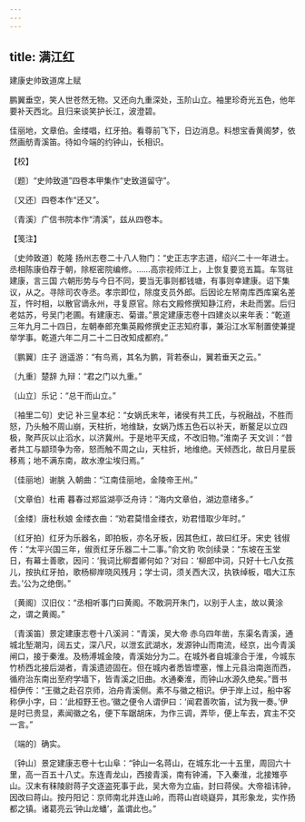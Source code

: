 ```yaml
---
---
---
```

title: 满江红
---



建康史帅致道席上赋





鹏翼垂空，笑人世苍然无物。又还向九重深处，玉阶山立。袖里珍奇光五色，他年要补天西北。且归来谈笑护长江，波澄碧。

佳丽地，文章伯。金缕唱，红牙拍。看尊前飞下，日边消息。料想宝香黄阁梦，依然画舫青溪笛。待如今端的约钟山，长相识。





【校】


〔题〕“史帅致道”四卷本甲集作“史致道留守”。

〔又还〕四卷本作“还又”。

〔青溪〕广信书院本作“清溪”，兹从四卷本。





【笺注】


〔史帅致道〕乾隆 扬州志卷二十八人物门：“史正志字志道，绍兴二十一年进士。丞相陈康伯荐于朝，除枢密院编修。……高宗视师江上，上恢复要览五篇。车驾驻建康，言三国 六朝形势与今日不同，要当无事则都钱塘，有事则幸建康。诏下集议，从之。寻除司农寺丞。孝宗即位，除度支员外郎。后因论左帑南库西库窠名差互，忤时相，以散官谪永州，寻复原官。除右文殿修撰知静江府，未赴而罢。后归老姑苏，号吴门老圃。有建康志、菊谱。”景定建康志卷十四建炎以来年表：“乾道三年九月二十四日，左朝奉郎充集英殿修撰史正志知府事，兼沿江水军制置使兼提举学事。乾道六年二月二十二日改知成都府。”

〔鹏翼〕庄子 逍遥游：“有鸟焉，其名为鹏，背若泰山，翼若垂天之云。”

〔九重〕楚辞 九辩：“君之门以九重。”

〔山立〕乐记：“总干而山立。”

〔袖里二句〕史记 补三皇本纪：“女娲氏末年，诸侯有共工氏，与祝融战，不胜而怒，乃头触不周山崩，天柱折，地维缺，女娲乃炼五色石以补天，断鳌足以立四极，聚芦灰以止滔水，以济冀州。于是地平天成，不改旧物。”淮南子 天文训：“昔者共工与颛顼争为帝，怒而触不周之山，天柱折，地维绝。天倾西北，故日月星辰移焉；地不满东南，故水潦尘埃归焉。”

〔佳丽地〕谢朓 入朝曲：“江南佳丽地，金陵帝王州。”

〔文章伯〕杜甫 暮春过郑监湖亭泛舟诗：“海内文章伯，湖边意绪多。”

〔金缕〕唐杜秋娘 金缕衣曲：“劝君莫惜金缕衣，劝君惜取少年时。”

〔红牙拍〕红牙为乐器名，即拍板，亦名牙板，因其色红，故曰红牙。宋史 钱俶传：“太平兴国三年，俶贡红牙乐器二十二事。”俞文豹 吹剑续录：“东坡在玉堂日，有幕士善歌，因问：‘我词比柳耆卿何如？’对曰：‘柳郎中词，只好十七八女孩儿，按执红牙拍，歌杨柳岸晓风残月；学士词，须关西大汉，执铁绰板，唱大江东去。’公为之绝倒。”

〔黄阁〕汉旧仪：“丞相听事门曰黄阁。不敢洞开朱门，以别于人主，故以黄涂之，谓之黄阁。”

〔青溪笛〕景定建康志卷十八溪涧：“青溪，吴大帝 赤乌四年凿，东渠名青溪，通城北堑潮沟，阔五丈，深八尺，以泄玄武湖水，发源钟山而南流，经京，出今青溪闸口，接于秦淮。及杨溥城金陵，青溪始分为二。在城外者自城濠合于淮，今城东竹桥西北接后湖者，青溪遗迹固在。但在城内者悉皆堙塞，惟上元县治南迤而西，循府治东南出至府学墙下，皆青溪之旧曲。水通秦淮，而钟山水源久绝矣。”晋书 桓伊传：“王徽之赴召京师，泊舟青溪侧。素不与徽之相识。伊于岸上过，船中客称伊小字，曰：‘此桓野王也。’徽之便令人谓伊曰：‘闻君善吹笛，试为我一奏。’伊是时已贵显，素闻徽之名，便下车踞胡床，为作三调，弄毕，便上车去，宾主不交一言。”

〔端的〕确实。

〔钟山〕景定建康志卷十七山阜：“钟山一名蒋山，在城东北一十五里，周回六十里，高一百五十八丈。东连青龙山，西接青溪，南有钟浦，下入秦淮，北接雉亭山。汉末有秣陵尉蒋子文逐盗死事于此，吴大帝为立庙，封曰蒋侯。大帝祖讳钟，因改曰蒋山。按丹阳记：京师南北并连山岭，而蒋山岧峣嶷异，其形象龙，实作扬都之镇。诸葛亮云‘钟山龙蟠’，盖谓此也。”